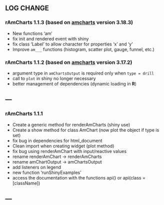 ## LOG CHANGE

### rAmCharts 1.1.3 (based on [amcharts][amcharts_url] version **3.18.3**)

  * New functions 'am'
  * fix init and rendered event with shiny
  * fix class 'Label' to allow character for properties 'x' and 'y'
  * Improve `am___` functions (histogram, scatter plot, gauge, funnel, etc.)

### rAmCharts 1.1.2 (based on [amcharts][amcharts_url] version **3.17.2**)
  
  * argument type in `amChartsOutput` is required only when `type = drill`
  * call to `plot` in shiny no longer necessary
  * better management of dependencies (dynamic loading in __R__)
  
[amcharts_url]: http://www.amcharts.com

---
---

### rAmCharts 1.1.1
  
  * Create a generic method for renderAmCharts (shiny use)
  * Create a show method for class AmChart (now plot the object if type is set)
  * fix bug in dependencies for html_document
  * Clean import when creating widget (plot method)
  * fix bug using renderAmChart with input/reactive values
  * rename renderAmChart -> renderAmCharts
  * rename amChartOutput -> amChartsOutput
  * add listeners on legend
  * new function 'runShinyExamples'
  * access the documentation with the functions api() or api(class = [className])
  
---
---
